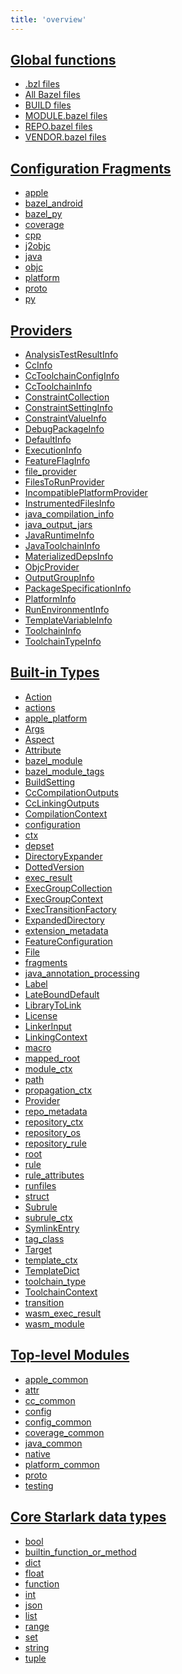 ```yaml
---
title: 'overview'
---
```



## [Global functions](./rules/lib/globals)

* [.bzl files](./rules/lib/globals/bzl)
* [All Bazel files](./rules/lib/globals/all)
* [BUILD files](./rules/lib/globals/build)
* [MODULE.bazel files](./rules/lib/globals/module)
* [REPO.bazel files](./rules/lib/globals/repo)
* [VENDOR.bazel files](./rules/lib/globals/vendor)

## [Configuration Fragments](./rules/lib/fragments)

* [apple](./rules/lib/fragments/apple)
* [bazel\_android](./rules/lib/fragments/bazel_android)
* [bazel\_py](./rules/lib/fragments/bazel_py)
* [coverage](./rules/lib/fragments/coverage)
* [cpp](./rules/lib/fragments/cpp)
* [j2objc](./rules/lib/fragments/j2objc)
* [java](./rules/lib/fragments/java)
* [objc](./rules/lib/fragments/objc)
* [platform](./rules/lib/fragments/platform)
* [proto](./rules/lib/fragments/proto)
* [py](./rules/lib/fragments/py)

## [Providers](./rules/lib/providers)

* [AnalysisTestResultInfo](./rules/lib/providers/AnalysisTestResultInfo)
* [CcInfo](./rules/lib/providers/CcInfo)
* [CcToolchainConfigInfo](./rules/lib/providers/CcToolchainConfigInfo)
* [CcToolchainInfo](./rules/lib/providers/CcToolchainInfo)
* [ConstraintCollection](./rules/lib/providers/ConstraintCollection)
* [ConstraintSettingInfo](./rules/lib/providers/ConstraintSettingInfo)
* [ConstraintValueInfo](./rules/lib/providers/ConstraintValueInfo)
* [DebugPackageInfo](./rules/lib/providers/DebugPackageInfo)
* [DefaultInfo](./rules/lib/providers/DefaultInfo)
* [ExecutionInfo](./rules/lib/providers/ExecutionInfo)
* [FeatureFlagInfo](./rules/lib/providers/FeatureFlagInfo)
* [file\_provider](./rules/lib/providers/file_provider)
* [FilesToRunProvider](./rules/lib/providers/FilesToRunProvider)
* [IncompatiblePlatformProvider](./rules/lib/providers/IncompatiblePlatformProvider)
* [InstrumentedFilesInfo](./rules/lib/providers/InstrumentedFilesInfo)
* [java\_compilation\_info](./rules/lib/providers/java_compilation_info)
* [java\_output\_jars](./rules/lib/providers/java_output_jars)
* [JavaRuntimeInfo](./rules/lib/providers/JavaRuntimeInfo)
* [JavaToolchainInfo](./rules/lib/providers/JavaToolchainInfo)
* [MaterializedDepsInfo](./rules/lib/providers/MaterializedDepsInfo)
* [ObjcProvider](./rules/lib/providers/ObjcProvider)
* [OutputGroupInfo](./rules/lib/providers/OutputGroupInfo)
* [PackageSpecificationInfo](./rules/lib/providers/PackageSpecificationInfo)
* [PlatformInfo](./rules/lib/providers/PlatformInfo)
* [RunEnvironmentInfo](./rules/lib/providers/RunEnvironmentInfo)
* [TemplateVariableInfo](./rules/lib/providers/TemplateVariableInfo)
* [ToolchainInfo](./rules/lib/providers/ToolchainInfo)
* [ToolchainTypeInfo](./rules/lib/providers/ToolchainTypeInfo)

## [Built-in Types](./rules/lib/builtins)

* [Action](./rules/lib/builtins/Action)
* [actions](./rules/lib/builtins/actions)
* [apple\_platform](./rules/lib/builtins/apple_platform)
* [Args](./rules/lib/builtins/Args)
* [Aspect](./rules/lib/builtins/Aspect)
* [Attribute](./rules/lib/builtins/Attribute)
* [bazel\_module](./rules/lib/builtins/bazel_module)
* [bazel\_module\_tags](./rules/lib/builtins/bazel_module_tags)
* [BuildSetting](./rules/lib/builtins/BuildSetting)
* [CcCompilationOutputs](./rules/lib/builtins/CcCompilationOutputs)
* [CcLinkingOutputs](./rules/lib/builtins/CcLinkingOutputs)
* [CompilationContext](./rules/lib/builtins/CompilationContext)
* [configuration](./rules/lib/builtins/configuration)
* [ctx](./rules/lib/builtins/ctx)
* [depset](./rules/lib/builtins/depset)
* [DirectoryExpander](./rules/lib/builtins/DirectoryExpander)
* [DottedVersion](./rules/lib/builtins/DottedVersion)
* [exec\_result](./rules/lib/builtins/exec_result)
* [ExecGroupCollection](./rules/lib/builtins/ExecGroupCollection)
* [ExecGroupContext](./rules/lib/builtins/ExecGroupContext)
* [ExecTransitionFactory](./rules/lib/builtins/ExecTransitionFactory)
* [ExpandedDirectory](./rules/lib/builtins/ExpandedDirectory)
* [extension\_metadata](./rules/lib/builtins/extension_metadata)
* [FeatureConfiguration](./rules/lib/builtins/FeatureConfiguration)
* [File](./rules/lib/builtins/File)
* [fragments](./rules/lib/builtins/fragments)
* [java\_annotation\_processing](./rules/lib/builtins/java_annotation_processing)
* [Label](./rules/lib/builtins/Label)
* [LateBoundDefault](./rules/lib/builtins/LateBoundDefault)
* [LibraryToLink](./rules/lib/builtins/LibraryToLink)
* [License](./rules/lib/builtins/License)
* [LinkerInput](./rules/lib/builtins/LinkerInput)
* [LinkingContext](./rules/lib/builtins/LinkingContext)
* [macro](./rules/lib/builtins/macro)
* [mapped\_root](./rules/lib/builtins/mapped_root)
* [module\_ctx](./rules/lib/builtins/module_ctx)
* [path](./rules/lib/builtins/path)
* [propagation\_ctx](./rules/lib/builtins/propagation_ctx)
* [Provider](./rules/lib/builtins/Provider)
* [repo\_metadata](./rules/lib/builtins/repo_metadata)
* [repository\_ctx](./rules/lib/builtins/repository_ctx)
* [repository\_os](./rules/lib/builtins/repository_os)
* [repository\_rule](./rules/lib/builtins/repository_rule)
* [root](./rules/lib/builtins/root)
* [rule](./rules/lib/builtins/rule)
* [rule\_attributes](./rules/lib/builtins/rule_attributes)
* [runfiles](./rules/lib/builtins/runfiles)
* [struct](./rules/lib/builtins/struct)
* [Subrule](./rules/lib/builtins/Subrule)
* [subrule\_ctx](./rules/lib/builtins/subrule_ctx)
* [SymlinkEntry](./rules/lib/builtins/SymlinkEntry)
* [tag\_class](./rules/lib/builtins/tag_class)
* [Target](./rules/lib/builtins/Target)
* [template\_ctx](./rules/lib/builtins/template_ctx)
* [TemplateDict](./rules/lib/builtins/TemplateDict)
* [toolchain\_type](./rules/lib/builtins/toolchain_type)
* [ToolchainContext](./rules/lib/builtins/ToolchainContext)
* [transition](./rules/lib/builtins/transition)
* [wasm\_exec\_result](./rules/lib/builtins/wasm_exec_result)
* [wasm\_module](./rules/lib/builtins/wasm_module)

## [Top-level Modules](./rules/lib/toplevel)

* [apple\_common](./rules/lib/toplevel/apple_common)
* [attr](./rules/lib/toplevel/attr)
* [cc\_common](./rules/lib/toplevel/cc_common)
* [config](./rules/lib/toplevel/config)
* [config\_common](./rules/lib/toplevel/config_common)
* [coverage\_common](./rules/lib/toplevel/coverage_common)
* [java\_common](./rules/lib/toplevel/java_common)
* [native](./rules/lib/toplevel/native)
* [platform\_common](./rules/lib/toplevel/platform_common)
* [proto](./rules/lib/toplevel/proto)
* [testing](./rules/lib/toplevel/testing)

## [Core Starlark data types](./rules/lib/core)

* [bool](./rules/lib/core/bool)
* [builtin\_function\_or\_method](./rules/lib/core/builtin_function_or_method)
* [dict](./rules/lib/core/dict)
* [float](./rules/lib/core/float)
* [function](./rules/lib/core/function)
* [int](./rules/lib/core/int)
* [json](./rules/lib/core/json)
* [list](./rules/lib/core/list)
* [range](./rules/lib/core/range)
* [set](./rules/lib/core/set)
* [string](./rules/lib/core/string)
* [tuple](./rules/lib/core/tuple)